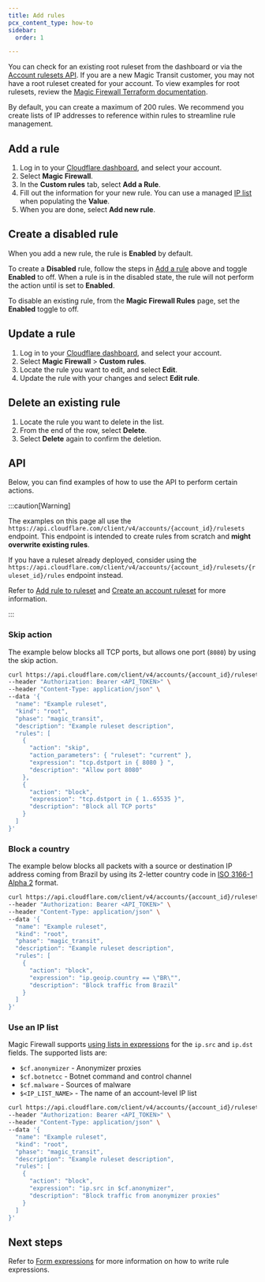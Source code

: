 ```yaml
---
title: Add rules
pcx_content_type: how-to
sidebar:
  order: 1

---
```


You can check for an existing root ruleset from the dashboard or via the [Account rulesets API](/api/resources/rulesets/methods/list/). If you are a new Magic Transit customer, you may not have a root ruleset created for your account. To view examples for root rulesets, review the [Magic Firewall Terraform documentation](https://registry.terraform.io/providers/cloudflare/cloudflare/latest/docs/resources/magic_firewall_ruleset).

By default, you can create a maximum of 200 rules. We recommend you create lists of IP addresses to reference within rules to streamline rule management.

## Add a rule

1. Log in to your [Cloudflare dashboard](https://dash.cloudflare.com/login), and select your account.
2. Select **Magic Firewall**.
3. In the **Custom rules** tab, select **Add a Rule**.
4. Fill out the information for your new rule. You can use a managed [IP list](https://www.cloudflare.com/en-gb/ips/) when populating the **Value**.
5. When you are done, select **Add new rule**.

## Create a disabled rule

When you add a new rule, the rule is **Enabled** by default.

To create a **Disabled** rule, follow the steps in [Add a rule](#add-a-rule) above and toggle **Enabled** to off. When a rule is in the disabled state, the rule will not perform the action until is set to **Enabled**.

To disable an existing rule, from the **Magic Firewall Rules** page, set the **Enabled** toggle to off.

## Update a rule

1. Log in to your [Cloudflare dashboard](https://dash.cloudflare.com/login), and select your account.
2. Select **Magic Firewall** > **Custom rules**.
3. Locate the rule you want to edit, and select **Edit**.
4. Update the rule with your changes and select **Edit rule**.

## Delete an existing rule

1. Locate the rule you want to delete in the list.
2. From the end of the row, select **Delete**.
3. Select **Delete** again to confirm the deletion.

## API

Below, you can find examples of how to use the API to perform certain actions.

:::caution[Warning]


The examples on this page all use the `https://api.cloudflare.com/client/v4/accounts/{account_id}/rulesets` endpoint. This endpoint is intended to create rules from scratch and **might overwrite existing rules**.

If you have a ruleset already deployed, consider using the `https://api.cloudflare.com/client/v4/accounts/{account_id}/rulesets/{ruleset_id}/rules` endpoint instead.

Refer to [Add rule to ruleset](/ruleset-engine/rulesets-api/add-rule/) and [Create an account ruleset](/api/resources/rulesets/methods/create/) for more information.


:::

### Skip action

The example below blocks all TCP ports, but allows one port (`8080`) by using the skip action.

```bash
curl https://api.cloudflare.com/client/v4/accounts/{account_id}/rulesets \
--header "Authorization: Bearer <API_TOKEN>" \
--header "Content-Type: application/json" \
--data '{
  "name": "Example ruleset",
  "kind": "root",
  "phase": "magic_transit",
  "description": "Example ruleset description",
  "rules": [
    {
      "action": "skip",
      "action_parameters": { "ruleset": "current" },
      "expression": "tcp.dstport in { 8080 } ",
      "description": "Allow port 8080"
    },
    {
      "action": "block",
      "expression": "tcp.dstport in { 1..65535 }",
      "description": "Block all TCP ports"
    }
  ]
}'
```

### Block a country

The example below blocks all packets with a source or destination IP address coming from Brazil by using its 2-letter country code in [ISO 3166-1 Alpha 2](https://www.iso.org/obp/ui/#search/code/) format.

```bash
curl https://api.cloudflare.com/client/v4/accounts/{account_id}/rulesets \
--header "Authorization: Bearer <API_TOKEN>" \
--header "Content-Type: application/json" \
--data '{
  "name": "Example ruleset",
  "kind": "root",
  "phase": "magic_transit",
  "description": "Example ruleset description",
  "rules": [
    {
      "action": "block",
      "expression": "ip.geoip.country == \"BR\"",
      "description": "Block traffic from Brazil"
    }
  ]
}'
```

### Use an IP list

Magic Firewall supports [using lists in expressions](/waf/tools/lists/use-in-expressions/) for the `ip.src` and `ip.dst` fields. The supported lists are:

* `$cf.anonymizer` - Anonymizer proxies
* `$cf.botnetcc` - Botnet command and control channel
* `$cf.malware` - Sources of malware
* `$<IP_LIST_NAME>` - The name of an account-level IP list

```bash
curl https://api.cloudflare.com/client/v4/accounts/{account_id}/rulesets \
--header "Authorization: Bearer <API_TOKEN>" \
--header "Content-Type: application/json" \
--data '{
  "name": "Example ruleset",
  "kind": "root",
  "phase": "magic_transit",
  "description": "Example ruleset description",
  "rules": [
    {
      "action": "block",
      "expression": "ip.src in $cf.anonymizer",
      "description": "Block traffic from anonymizer proxies"
    }
  ]
}'
```

## Next steps

Refer to [Form expressions](/magic-firewall/how-to/form-expressions/) for more information on how to write rule expressions.
